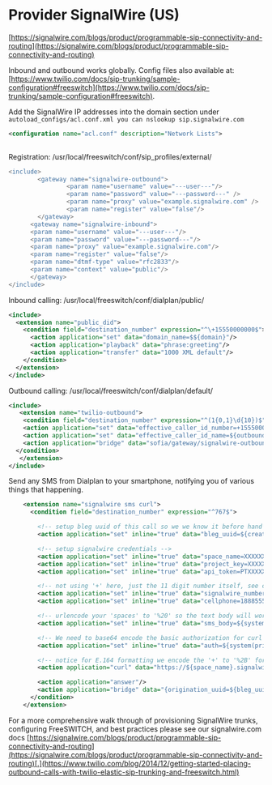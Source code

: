 
# Provider SignalWire (US) 

 

[https://signalwire.com/blogs/product/programmable-sip-connectivity-and-routing](https://signalwire.com/blogs/product/programmable-sip-connectivity-and-routing)

Inbound and outbound works globally. Config files also available at: [https://www.twilio.com/docs/sip-trunking/sample-configuration#freeswitch](https://www.twilio.com/docs/sip-trunking/sample-configuration#freeswitch).

  
Add the SignalWire IP addresses into the domain section under `autoload_configs/acl.conf.xml you can nslookup sip.signalwire.com`

  
```xml
<configuration name="acl.conf" description="Network Lists">
    
```

Registration: /usr/local/freeswitch/conf/sip\_profiles/external/

  
```erl
<include>
        <gateway name="signalwire-outbound">
                <param name="username" value="---user---"/>
                <param name="password" value="---password---" />
                <param name="proxy" value="example.signalwire.com" />
                <param name="register" value="false"/>
        </gateway>
      <gateway name="signalwire-inbound">
      <param name="username" value="---user---"/>
      <param name="password" value="---password---"/>
      <param name="proxy" value="example.signalwire.com"/>
      <param name="register" value="false"/>
      <param name="dtmf-type" value="rfc2833"/>
      <param name="context" value="public"/>
      </gateway>
</include>
```

  
Inbound calling: /usr/local/freeswitch/conf/dialplan/public/

```xml
<include>
  <extension name="public_did">
    <condition field="destination_number" expression="^\+15550000000$">
      <action application="set" data="domain_name=$${domain}"/>
      <action application="playback" data="phrase:greeting"/>
      <action application="transfer" data="1000 XML default"/>
    </condition>
  </extension>
</include>
```

  
Outbound calling: /usr/local/freeswitch/conf/dialplan/default/

```xml
<include>
   <extension name="twilio-outbound">
    <condition field="destination_number" expression="^(1{0,1}\d{10})$">
    <action application="set" data="effective_caller_id_number=+15550000000"/>
    <action application="set" data="effective_caller_id_name=${outbound_caller_id_name}"/>
    <action application="bridge" data="sofia/gateway/signalwire-outbound/+1$1"/>
  </condition>
   </extension>
</include>
```

  
Send any SMS from Dialplan to your smartphone, notifying you of various things that happening.

```xml
    <extension name="signalwire sms curl">
      <condition field="destination_number" expression="^767$">

        <!-- setup bleg uuid of this call so we we know it before hand -->
        <action application="set" inline="true" data="bleg_uuid=${create_uuid()}"/>

        <!-- setup signalwire credentials -->
        <action application="set" inline="true" data="space_name=XXXXXX"/>
        <action application="set" inline="true" data="project_key=XXXXXXXX-XXXX-XXXX-XXXX-XXXXXXXXXXXX"/>
        <action application="set" inline="true" data="api_token=PTXXXXXXXXXXXXXXXXXXXXXXXXXXXXXXXXXX"/>

        <!-- not using '+' here, just the 11 digit number itself, see curl line below -->
        <action application="set" inline="true" data="signalwire_number=18005551212"/>
        <action application="set" inline="true" data="cellphone=18885559999"/>

        <!-- urlencode your 'spaces' to '%20' so the text body will work in the url, may need to consider other untested punctuation -->
        <action application="set" inline="true" data="sms_body=${system(printf 'aleg ${uuid} is calling bleg ${bleg_uuid}' | sed -r 's/ /%20/g')}"/>

        <!-- We need to base64 encode the basic authorization for curl request-->
        <action application="set" inline="true" data="auth=${system(printf '${project_key}:${api_token}' | base64 --wrap 0)}"/>

        <!-- notice for E.164 formatting we encode the '+' to '%2B' for the 'From' and 'To' params on the URL, and must send as post -->
        <action application="curl" data="https://${space_name}.signalwire.com/api/laml/2010-04-01/Accounts/${project_key}/Messages.json?From=%2B${signalwire_number}&To=%2B${cellphone}&Body=${sms_body} append_headers Authorization:'basic ${auth}' post"/>

        <action application="answer"/>
        <action application="bridge" data="{origination_uuid=${bleg_uuid}}user/1004"/>
      </condition>
    </extension>
```

For a more comprehensive walk through of provisioning SignalWire trunks, configuring FreeSWITCH, and best practices please see our signalwire.com docs [https://signalwire.com/blogs/product/programmable-sip-connectivity-and-routing](https://signalwire.com/blogs/product/programmable-sip-connectivity-and-routing)[.](https://www.twilio.com/blog/2014/12/getting-started-placing-outbound-calls-with-twilio-elastic-sip-trunking-and-freeswitch.html)



